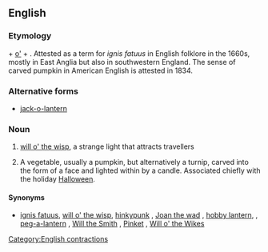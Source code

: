 ==English==
{{wikipedia}}

===Etymology===
{{term|Jack||male given name}} + [[o']] + {{term|lantern||}}.
Attested as a term for ''ignis fatuus'' in  English folklore in the 1660s, mostly in East Anglia but also in southwestern England.
The sense of carved pumpkin in American English is attested in 1834.

===Alternative forms===
* [[jack-o-lantern]]

===Noun===
{{en-noun|head=[[Jack]] [[o'|o’]] [[lantern]]}}

# {{context|idiomatic|English folklore|lang=en}}  [[will o' the wisp]], a strange light that attracts travellers
# {{context|US|tradition|lang=en}} A vegetable, usually a pumpkin, but alternatively a turnip, carved into the form of a face and lighted within by a candle. Associated chiefly with the holiday [[Halloween]]. 

====Synonyms====
* {{sense|strange light}} [[ignis fatuus]], [[will o' the wisp]], [[hinkypunk]] {{qualifier|West Country}}, [[Joan the wad]] {{qualifier|West Country}}, [[hobby lantern]],  {{qualifier|Hertfordshire, East Anglia}}, [[peg-a-lantern]]  {{qualifier|Lancashire}}, [[Will the Smith]] {{qualifier|Shropshire}}, [[Pinket]] {{qualifier|Worcestershire}}, [[Will o' the Wikes]] {{qualifier|Norfolk}}

[[Category:English contractions]]